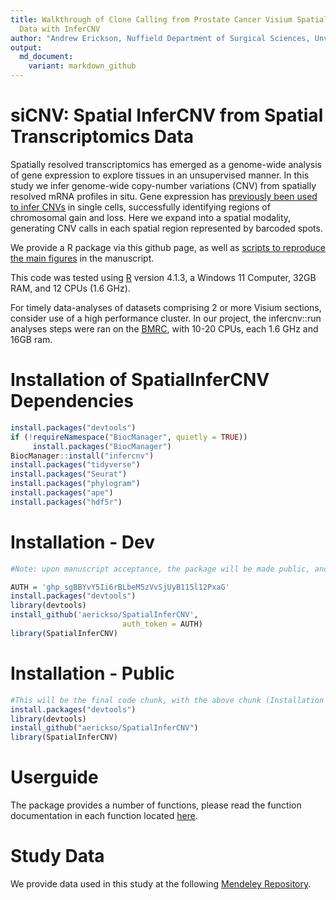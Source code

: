 ```yaml
---
title: Walkthrough of Clone Calling from Prostate Cancer Visium Spatial Transcriptomics
  Data with InferCNV
author: "Andrew Erickson, Nuffield Department of Surgical Sciences, Unviersity of Oxford"
output:
  md_document:
    variant: markdown_github
---
```


# siCNV: Spatial InferCNV from Spatial Transcriptomics Data

Spatially resolved transcriptomics has emerged as a genome-wide analysis of gene expression to explore tissues in an unsupervised manner. In this study we infer genome-wide copy-number variations (CNV) from spatially resolved mRNA profiles in situ. Gene expression has [previously been used to infer CNVs](https://github.com/broadinstitute/infercnv) in single cells, successfully identifying regions of chromosomal gain and loss. Here we expand into a spatial modality, generating CNV calls in each spatial region represented by barcoded spots.

We provide a R package via this github page, as well as [scripts to reproduce the main figures](https://github.com/aerickso/SpatialInferCNV/tree/main/FigureScripts) in the manuscript.

This code was tested using [R](https://www.r-project.org/) version 4.1.3, a Windows 11 Computer, 32GB RAM, and 12 CPUs (1.6 GHz). 

For timely data-analyses of datasets comprising 2 or more Visium sections, consider use of a high performance cluster. In our project, the infercnv::run analyses steps were ran on the [BMRC](https://www.medsci.ox.ac.uk/divisional-services/support-services-1/bmrc/cluster-usage), with 10-20 CPUs, each 1.6 GHz and 16GB ram. 

# Installation of SpatialInferCNV Dependencies

```r
install.packages("devtools")
if (!requireNamespace("BiocManager", quietly = TRUE))
     install.packages("BiocManager")
BiocManager::install("infercnv")
install.packages("tidyverse")
install.packages("Seurat")
install.packages("phylogram")
install.packages("ape")
install.packages("hdf5r")
```

# Installation - Dev

```r
#Note: upon manuscript acceptance, the package will be made public, and thus the need for auth tokens will be removed and thus this code chunk will be deleted. For collaborators, you may need to generate your own new auth token.

AUTH = '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'
install.packages("devtools")
library(devtools)
install_github('aerickso/SpatialInferCNV',
                         auth_token = AUTH)
library(SpatialInferCNV)
```

# Installation - Public

```r
#This will be the final code chunk, with the above chunk (Installation - Dev) deleted upon release
install.packages("devtools")
library(devtools)
install_github("aerickso/SpatialInferCNV")
library(SpatialInferCNV)
```

# Userguide

The package provides a number of functions, please read the function documentation in each function located [here](https://github.com/aerickso/SpatialInferCNV/blob/main/UserGuide/UserGuideDraft.md).

# Study Data

We provide data used in this study at the following [Mendeley Repository](https://data.mendeley.com/v1/datasets/svw96g68dv/draft?a=3f263217-2bd3-4a3c-8125-8c517c3a9e29).

















